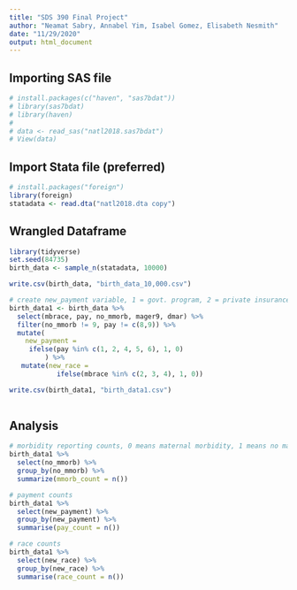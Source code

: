 ```yaml
---
title: "SDS 390 Final Project"
author: "Neamat Sabry, Annabel Yim, Isabel Gomez, Elisabeth Nesmith"
date: "11/29/2020"
output: html_document
---
```


## Importing SAS file 

```r
# install.packages(c("haven", "sas7bdat"))
# library(sas7bdat)
# library(haven)
#
# data <- read_sas("natl2018.sas7bdat")
# View(data)
```

## Import Stata file (preferred)

```r
# install.packages("foreign")
library(foreign)
statadata <- read.dta("natl2018.dta copy")
```

## Wrangled Dataframe
```r
library(tidyverse)
set.seed(84735)
birth_data <- sample_n(statadata, 10000)

write.csv(birth_data, "birth_data_10,000.csv")
```

```r
# create new_payment variable, 1 = govt. program, 2 = private insurance, 3 = self pay, 4 = other
birth_data1 <- birth_data %>%
  select(mbrace, pay, no_mmorb, mager9, dmar) %>%
  filter(no_mmorb != 9, pay != c(8,9)) %>%
  mutate(
    new_payment =
     ifelse(pay %in% c(1, 2, 4, 5, 6), 1, 0)
         ) %>% 
   mutate(new_race = 
            ifelse(mbrace %in% c(2, 3, 4), 1, 0))

write.csv(birth_data1, "birth_data1.csv")
    
```

## Analysis
```r
# morbidity reporting counts, 0 means maternal morbidity, 1 means no maternal morbidity
birth_data1 %>%
  select(no_mmorb) %>%
  group_by(no_mmorb) %>%
  summarize(mmorb_count = n())
```

```r
# payment counts
birth_data1 %>%
  select(new_payment) %>%
  group_by(new_payment) %>%
  summarise(pay_count = n())
```

```r
# race counts
birth_data1 %>%
  select(new_race) %>%
  group_by(new_race) %>%
  summarise(race_count = n())
```
